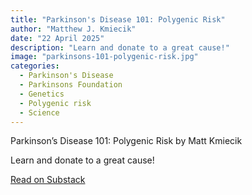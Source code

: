 ```yaml
---
title: "Parkinson's Disease 101: Polygenic Risk"
author: "Matthew J. Kmiecik"
date: "22 April 2025"
description: "Learn and donate to a great cause!"
image: "parkinsons-101-polygenic-risk.jpg"
categories:
  - Parkinson's Disease
  - Parkinsons Foundation
  - Genetics
  - Polygenic risk
  - Science
---
```


<div class="substack-post-embed"><p lang="en">Parkinson's Disease 101: Polygenic Risk by Matt Kmiecik</p><p>Learn and donate to a great cause!</p><a data-post-link href="https://mattkmiecik.substack.com/p/parkinsons-disease-101-polygenic">Read on Substack</a></div><script async src="https://substack.com/embedjs/embed.js" charset="utf-8"></script>
